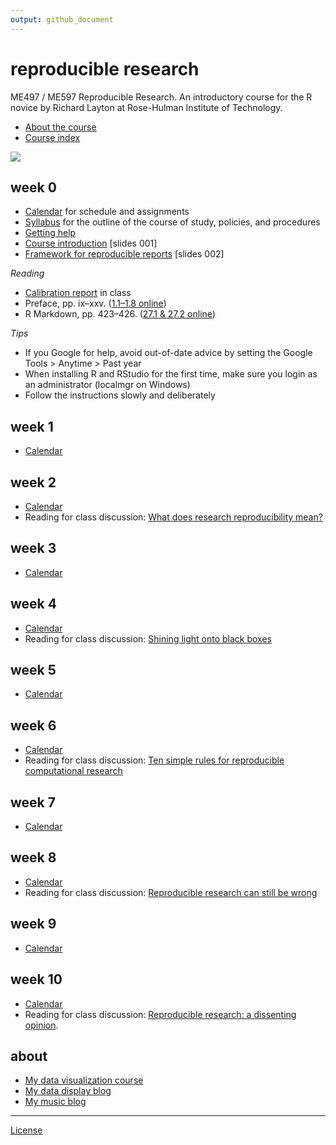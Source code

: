 ```yaml
---
output: github_document
---
```


# reproducible research 

ME497 / ME597 Reproducible Research. An introductory course for the R novice by Richard Layton at Rose-Hulman Institute of Technology. 

- [About the course](cm/cm0001_about-the-course.md)  
- [Course index](cm/README.md)  

<!-- - [Project due dates](cm/cm002a_deadlines.md)  -->

![](resources/images/rr-flow-2.png)

## week 0

- [Calendar](cm/cm0002_calendar.md) for schedule and assignments  
- [Syllabus](cm/cm0003_syllabus.md) for the outline of the course of study, policies, and procedures 
- [Getting help ](cm/cm0004_getting-help.md)  
- [Course introduction](slides/slides001_introduction.pdf) [slides 001] 
- [Framework for reproducible reports](slides/slides002_framework.pdf) [slides 002]  


*Reading*

- [Calibration report](resources/readings/calibration-report.pdf) in class 
- Preface, pp. ix--xxv.  ([1.1--1.8 online](http://r4ds.had.co.nz/introduction.html))
- R Markdown, pp. 423--426. ([27.1 &  27.2 online](http://r4ds.had.co.nz/r-markdown.html))



*Tips*

- If you Google for help, avoid out-of-date advice by setting the Google Tools > Anytime > Past year 
- When installing R and RStudio for the first time, make sure you login as an administrator (localmgr on Windows)  
- Follow the instructions slowly and deliberately 



<!-- *Reading assigments* -->


<!-- *Software getting started*  -->

<!-- - [Install R and RStudio](cm/cm0010_install-R-RStudio.md).  If you already use R and RStudio, please update R, RStudio, and packages to the most recent versions.  -->
<!-- - [Set up an R Project](cm/cm0011_setup-R-project.md)   -->
<!-- - Install the [tidyverse](https://www.tidyverse.org)   -->
<!-- - [Setup Git and GitHub](cm/cm0012_setup-git.md)   -->





<!-- *Project assignments* -->

<!-- - [Project 3 getting started](cm/cm7301_project-3_start.md) ME 597 students only -->

## week 1

- [Calendar](cm/cm0002_calendar.md) 





<!-- *Project assignments* -->

<!-- - [Project 1 getting started](cm/cm7101_project-1_start.md)  -->

## week 2

- [Calendar](cm/cm0002_calendar.md) 
- Reading for class discussion: [What does research reproducibility mean?](resources/readings/2016-Goodman-et-al-what-does-RR-mean.pdf)


## week 3

- [Calendar](cm/cm0002_calendar.md) 



## week 4

- [Calendar](cm/cm0002_calendar.md) 
- Reading for class discussion: [Shining light onto black boxes](resources/readings/2012-Morin-Shining-light-into-black-boxes.pdf) 





## week 5

- [Calendar](cm/cm0002_calendar.md) 



## week 6

- [Calendar](cm/cm0002_calendar.md) 
- Reading for class discussion: [Ten simple rules for reproducible computational  research](resources/readings/2013-Sandve-et-al-Ten-simple-rules.pdf)







## week 7

- [Calendar](cm/cm0002_calendar.md) 



## week 8

- [Calendar](cm/cm0002_calendar.md) 
- Reading for class discussion: [Reproducible research can still be wrong](resources/readings/2015-Leek-Peng-RR-can-still-be-wrong.pdf) 









## week 9

- [Calendar](cm/cm0002_calendar.md) 



## week 10

- [Calendar](cm/cm0002_calendar.md) 
- Reading for class discussion: [Reproducible research: a dissenting opinion](resources/readings/2012-Drummond-RR-dissenting-opinion.pdf). 








<!-- *Course management* -->

<!-- *Reading assigments* -->

<!-- *File management* -->

<!-- *Data* -->

<!-- *Analysis* -->

<!-- *Graphs* -->

<!-- *Tutorials* -->

<!-- *Project assignments* -->

<!-- *Reporting* -->

<!-- *Lecture slides* -->




<!-- ## week 1 -->

<!-- Reading: Chapters 2 & 3 and *Having Git ignore files* (p.99).   -->

<!-- - [Three principles of reproducibility](slides/slides003_start-report.pdf) [slides]   -->

<!-- File management  -->

<!-- - [Having Git ignore files](cm/cm008_project-1_gitignore.md)  -->

<!-- Project 1 tutorials  -->

<!-- - [Project 1 overview](cm/cm004_project-1_overview.md)  -->
<!-- - [Initialize the project](cm/cm005_project-1_initialize.md)  -->
<!-- - [Download resource and data files](cm/cm006_project-1_downloads.md)  -->
<!-- - [Start your first script](cm/cm007_project-1_first-script.md)  -->
<!-- - [Explore the data](cm/cm009_project-1_explore-data.md)  -->
<!-- - [Tidy the data](cm/cm010_project-1_tidy-data.md)  -->






<!-- ## week 2 -->

<!-- Reading: Section 11.2  -->

<!-- Project 1 tutorials  -->

<!-- - [Visually check the data](cm/cm011_project-1_graph-first-look.md)  -->
<!-- - [Perform a linear regression](cm/cm012_project-1_regression.md)  -->
<!-- - [Create the calibration graph](cm/cm013_project-1_graph-better.md)  -->
<!-- - [Write the client report](cm/cm015_project-1_report.md)  -->
<!-- - [When the data change](cm/cm017_project-1_data-change.md)  -->
<!-- - [Adding references to a report](cm/cm018_project-1_references.md)  -->
<!-- - [Project 1: Wrap-up](cm/cm049_project-1_wrapup.md)  -->

<!-- Optional   -->

<!-- - [Graph extras](cm/cm014_project-1_graph-extras.md)  -->
<!-- - [Preparing a report for transmittal](cm/cm016_project-1_report-transmittal.md)  -->

<!-- ## week 3 -->

<!-- Reading: Sections 6.2 and 6.3  -->

<!-- Tutorials  -->

<!-- - [Getting data into R](cm/cm020_getting-data-into-R.md)  -->
<!-- - [Reshaping data from wide to long form](cm/cm021_reshaping-data.md)  -->
<!-- - [Visual interpretation of the gather function](slides/slides004_visual-gather.pdf)  [slides]  -->

<!-- Project  -->

<!-- - [Initialize project 2](cm/cm019_project-2_start.md)  -->

<!-- ## week 4  -->

<!-- Reading: Chapter 7  -->

<!-- Tutorials  -->

<!-- - [Review of tools for preparing data](cm/cm022_review-data-prep.md)  -->
<!-- - [Start a new "practiceR" project](cm/cm023_practiceR.md)  -->
<!-- - [practiceR: Get a handle on your data (7.1.1)](cm/cm024_ch07_handle-on-data.md)  -->
<!-- - [practiceR: Reshaping data (7.1.2)](cm/cm025_ch07_reshaping-data.md)  -->
<!-- - [practiceR: More data prep skills (7.1.3, 4, 6, 7)](cm/cm026_ch07_more-data-prep.md)  -->
<!-- - [practiceR: Subsetting (7.1.5)](cm/cm028_ch07_subsetting.md)  -->

<!-- Project  -->

<!-- - [Project 2 collaboration assignment](cm/cm027_project-2_reviewers.md)  -->

<!-- ## week 5  -->

<!-- Reading: Sections 5.3 and 5.4  -->

<!-- Project  -->

<!-- - [GitHub: Collaborating](cm/cm029_collaborating-github.md)  -->
<!-- - [GitHub: Managing changes and conflicts](cm/cm030_change-conflict-revert.md)  -->
<!-- - [Comprehensive checklist for reproducibility](http://ropensci.github.io/reproducibility-guide/sections/checklist/)  -->

<!-- ## week 6  -->

<!-- Reading: Sections 4.1, 4.2, and 4.3     -->

<!-- Tutorials  -->

<!-- - [Graph tour overview](cm/cm034_graph-tour-overview.md)   -->
<!-- - [practiceR: Dot plot](cm/cm035_dot-plot.md)  -->
<!-- - [practiceR: Introduction to factors](cm/cm032_factors.md)  -->
<!-- - [practiceR: Working with factors](cm/cm033_working-with-factors.md)  -->

<!-- File management   -->

<!-- - [Deleting unnecessary files](cm/cm037_unlink-files.md)  -->

<!-- Project  -->

<!-- - [Project 2: Wrap-up](cm/cm040_project-2_wrapup.md)  -->
<!-- - [Project 3: Abstracts.](cm/cm031_project-3-descriptions.md)  -->
<!-- - [Project 3: Getting started](cm/cm037_project-3_collabs.md) -->




<!-- ## week 7  -->

<!-- Reading: Sections 9.1, 9.2.2, and 9.3.1     -->
<!-- Reading for class discussion: [Naming things](https://rawgit.com/Reproducible-Science-Curriculum/rr-organization1/master/organization-01-slides.html#1) (a slide presentation) and Hadley Wickham's [Style guide](http://adv-r.had.co.nz/Style.html) -->

<!-- Tutorials  -->

<!-- - [practiceR: Histogram](cm/cm036_histogram.md)  -->
<!-- - [practiceR: Line graph](cm/cm045_line-graph.md)  -->

<!-- Reporting  -->

<!-- - [Controlling Word styles](cm/cm041_word-styles.md)  -->

<!-- File management  -->

<!-- - [Fixing the .Rproj won't launch problem](cm/cm043_rstudio_Rproj-not-open.md)  -->
<!-- - [Preventable version control conflicts](cm/cm044_preventable-vc-conflicts.md)  -->



<!-- ## week 8  -->

<!-- Reading: Sections 10.1.2, 10.2, and 10.4     -->



<!-- Tutorials  -->

<!-- - [practiceR: Scatterplot](cm/cm046_scatterplot.md)  -->
<!-- - [practiceR: Data grouping](cm/cm047_data-grouping.md)  -->
<!-- - [practiceR: Data joining](cm/cm048_data-joining.md)  -->

<!-- ## week 9  -->

<!-- Reading: Sections 13.1 and 13.2     -->




<!-- Reporting  -->

<!-- - [practiceR: Numbering tables and figures](cm/cm050_Rmd-to-docx_table-numbers.md)  -->

<!-- File management -->

<!-- - [Run all scripts in sequence](cm/cm051_run-all-scripts.md)  -->

<!-- ## week 10  -->

<!-- Reading for class discussion:   -->

<!-- - [Project 3 wrapup](cm/cm052_project-3_wrapup.md)  -->







## about

- [My data visualization course](https://github.com/DSR-RHIT/me447-visualizing-data) 
- [My data display blog](http://www.graphdoctor.com) 
- [My music blog](http://www.richardlaytonmusic.com)

---
[License](LICENSE.md)
